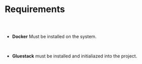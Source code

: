 
<Meta />



# Requirements

##

<br/>

* **Docker** Must be installed on the system.

<br/>

* **Gluestack** must be installed and initialiazed into the project.